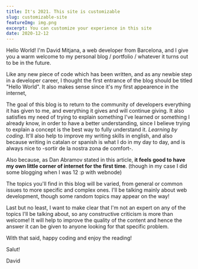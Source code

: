```yaml
---
title: It's 2021. This site is customizable
slug: customizable-site
featureImg: img.png
excerpt: You can customize your experience in this site
date: 2020-12-12
---
```


Hello World! I'm David Mitjana, a web developer from Barcelona, and I give you a warm welcome to my personal blog / portfolio / whatever it turns out to be in the future. 

Like any new piece of code which has been written, and as any newbie step in a developer career, I thought the first entrance of the blog should be titled "Hello World". It also makes sense since it's my first appearence in the internet,

The goal of this blog is to return to the community of developers everything it has given to me, and everything it gives and will continue giving. It also satisfies my need of trying to explain something I've learned or something I already know, in order to have a better understanding, since I believe trying to explain a concept is the best way to fully understand it. *Learning by coding*. It'll also help to improve my writing skills in english, and also because writing in catalan or spanish is what I do in my day to day, and is always nice to -sortir de la nostra zona de comfort-.

Also because, as Dan Abramov stated in <OuterLink href="https://medium.com/@dan_abramov/why-my-new-blog-isnt-on-medium-3b280282fbae" target="__blank" rel="noreferrer">this article</OuterLink>, 
**it feels good to have my own little corner of internet for the first time**. (though in my case I did some blogging when I was 12 :p with webnode)

The topics you'll find in this blog will be varied, from general or common issues to more specific and complex ones. I'll be talking mainly about web development, though some random topics may appear on the way! 

Last but no least, I want to make clear that I'm not an expert on any of the topics I'll be talking about, so any constructive criticism is more than welcome! It will help to improve the quality of the content and hence the answer it can be given to anyone looking for that specific problem.

With that said, happy coding and enjoy the reading!


Salut! 

David